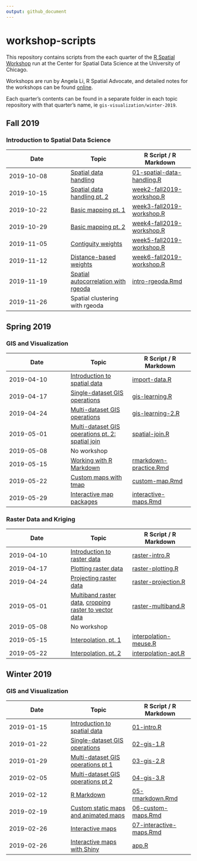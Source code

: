 ```yaml
---
output: github_document
---
```


# workshop-scripts

This repository contains scripts from the each quarter of the [R Spatial Workshop](https://spatialanalysis.github.io/events/) run at the Center for Spatial Data Science at the University of Chicago.

Workshops are run by Angela Li, R Spatial Advocate, and detailed notes for the workshops can be found [online](https://spatialanalysis.github.io/workshop-notes/).

Each quarter's contents can be found in a separate folder in each topic repository with that quarter's name, ie `gis-visualization/winter-2019`.

## Fall 2019

### Introduction to Spatial Data Science
| Date | Topic | R Script / R Markdown |
|------------------------|------------------------|------------------------|
| 2019-10-08 | [Spatial data handling](https://spatialanalysis.github.io/workshop-notes/spatial-data-handling.html) | [01-spatial-data-handling.R](intro-spatial-data-sci/01-spatial-data-handling.R) |
| 2019-10-15 | [Spatial data handling pt. 2](https://spatialanalysis.github.io/workshop-notes/spatial-data-handling.html) | [week2-fall2019-workshop.R](intro-spatial-data-sci/week2-fall2019-workshop.R) |
| 2019-10-22 | [Basic mapping pt. 1](https://spatialanalysis.github.io/workshop-notes/basic-mapping.html) | [week3-fall2019-workshop.R](intro-spatial-data-sci/week3-fall2019-workshop.R) |
| 2019-10-29 | [Basic mapping pt. 2](https://spatialanalysis.github.io/workshop-notes/basic-mapping.html) | [week4-fall2019-workshop.R](intro-spatial-data-sci/week4-fall2019-workshop.R) |
| 2019-11-05 | [Contiguity weights](https://spatialanalysis.github.io/workshop-notes/spatial-autocorrelation.html) | [week5-fall2019-workshop.R](intro-spatial-data-sci/week5-fall2019-workshop.R) |
| 2019-11-12 | [Distance-based weights](https://spatialanalysis.github.io/workshop-notes/spatial-autocorrelation.html) | [week6-fall2019-workshop.R](intro-spatial-data-sci/week6-fall2019-workshop.R) |
| 2019-11-19 | [Spatial autocorrelation with rgeoda](https://spatialanalysis.github.io/workshop-notes/spatial-autocorrelation-with-rgeoda.html) | [intro-rgeoda.Rmd](intro-spatial-data-sci/intro-rgeoda.Rmd) |
| 2019-11-26 | Spatial clustering with rgeoda | |

## Spring 2019

### GIS and Visualization
| Date | Topic | R Script / R Markdown |
|------------------------|------------------------|------------------------|
| 2019-04-10 | [Introduction to spatial data](https://spatialanalysis.github.io/workshop-notes/introduction-to-spatial-data.html) | [import-data.R](gis-visualization/spring-2019/R/import-data.R) |
| 2019-04-17 | [Single-dataset GIS operations](https://spatialanalysis.github.io/workshop-notes/single-dataset-gis-operations.html) | [gis-learning.R](gis-visualization/spring-2019/R/gis-learning.R) |
| 2019-04-24 | [Multi-dataset GIS operations](https://spatialanalysis.github.io/workshop-notes/multiple-dataset-gis-operations-visualization.html) | [gis-learning-2.R](gis-visualization/spring-2019/R/gis-learning-2.R) |
| 2019-05-01 | [Multi-dataset GIS operations pt. 2: spatial join](https://spatialanalysis.github.io/workshop-notes/multiple-dataset-gis-operations-visualization-pt-2.html) | [spatial-join.R](gis-visualization/spring-2019/R/spatial-join.R) |
| 2019-05-08 | No workshop |  |
| 2019-05-15 | [Working with R Markdown](https://spatialanalysis.github.io/workshop-notes/r-markdown-and-custom-maps.html) | [rmarkdown-practice.Rmd](gis-visualization/spring-2019/doc/rmarkdown-practice.Rmd) |
| 2019-05-22 | [Custom maps with tmap](https://spatialanalysis.github.io/workshop-notes/custom-and-animated-maps.html) | [custom-map.Rmd](gis-visualization/spring-2019/doc/custom-map.Rmd) |
| 2019-05-29 | [Interactive map packages](https://spatialanalysis.github.io/workshop-notes/interactive-maps.html) | [interactive-maps.Rmd](gis-visualization/spring-2019/doc/interactive-maps.Rmd) |

### Raster Data and Kriging

| Date | Topic | R Script / R Markdown |
|------------------------|------------------------|------------------------|
| 2019-04-10 | [Introduction to raster data](https://datacarpentry.org/r-raster-vector-geospatial/01-raster-structure/index.html) | [raster-intro.R](raster-kriging/spring-2019/R/raster-intro.R)|
| 2019-04-17 | [Plotting raster data](https://datacarpentry.org/r-raster-vector-geospatial/02-raster-plot/index.html) | [raster-plotting.R](raster-kriging/spring-2019/R/raster-plotting.R)|
| 2019-04-24 | [Projecting raster data](https://datacarpentry.org/r-raster-vector-geospatial/03-raster-reproject-in-r/index.html) | [raster-projection.R](raster-kriging/spring-2019/R/raster-projection.R) |
| 2019-05-01 | [Multiband raster data](https://datacarpentry.org/r-raster-vector-geospatial/05-raster-multi-band-in-r/index.html), [cropping raster to vector data](https://datacarpentry.org/r-raster-vector-geospatial/11-vector-raster-integration/index.html) | [raster-multiband.R](raster-kriging/spring-2019/R/raster-multiband.R) |
| 2019-05-08 | No workshop |  |
| 2019-05-15 | [Interpolation, pt. 1](https://spatialanalysis.github.io/workshop-notes/introduction-to-interpolation.html) | [interpolation-meuse.R](https://github.com/spatialanalysis/workshop-scripts/blob/master/raster-kriging/spring-2019/R/interpolation-meuse.R) |
| 2019-05-22 | [Interpolation, pt. 2](https://spatialanalysis.github.io/workshop-notes/interpolation-with-array-of-things-data.html) | [interpolation-aot.R](https://github.com/spatialanalysis/workshop-scripts/blob/master/raster-kriging/spring-2019/R/interpolation-aot.R) |


## Winter 2019

### GIS and Visualization

| Date | Topic | R Script / R Markdown |
|------------------------|------------------------|------------------------|
| 2019-01-15 | [Introduction to spatial data](https://spatialanalysis.github.io/workshop-notes/introduction-to-spatial-data.html) | [01-intro.R](gis-visualization/winter-2019/R/01-intro.R) |
| 2019-01-22 | [Single-dataset GIS operations](https://spatialanalysis.github.io/workshop-notes/single-dataset-gis-operations.html) | [02-gis-1.R](gis-visualization/winter-2019/R/02-gis-1.R) |
| 2019-01-29 | [Multi-dataset GIS operations pt 1](https://spatialanalysis.github.io/workshop-notes/multiple-dataset-gis-operations-visualization.html) | [03-gis-2.R](gis-visualization/winter-2019/R/03-gis-2.R) |
| 2019-02-05 | [Multi-dataset GIS operations pt 2](https://spatialanalysis.github.io/workshop-notes/multiple-dataset-gis-operations-visualization-pt-2.html) | [04-gis-3.R](gis-visualization/winter-2019/R/04-gis-3.R) |
| 2019-02-12 | [R Markdown](https://spatialanalysis.github.io/workshop-notes/r-markdown-and-custom-maps.html) | [05-rmarkdown.Rmd](gis-visualization/winter-2019/doc/05-rmarkdown.Rmd) |
| 2019-02-19 | [Custom static maps and animated maps](https://spatialanalysis.github.io/workshop-notes/custom-and-animated-maps.html) | [06-custom-maps.Rmd](gis-visualization/winter-2019/doc/06-custom-maps.Rmd) |
| 2019-02-26 | [Interactive maps](https://spatialanalysis.github.io/workshop-notes/interactive-maps.html) | [07-interactive-maps.Rmd](gis-visualization/winter-2019/doc/07-interactive-maps.Rmd) |
| 2019-02-26 | [Interactive maps with Shiny](https://spatialanalysis.github.io/workshop-notes/interactive-maps-with-shiny.html) | [app.R](gis-visualization/winter-2019/R/leaflet-example/app.R) |
